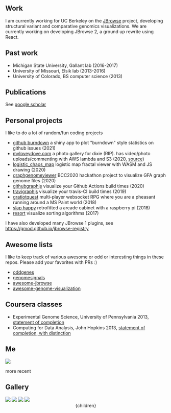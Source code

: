 




## Work

I am currently working for UC Berkeley on the [JBrowse](https://jbrowse.org)
project, developing structural variant and comparative genomics visualizations.
We are currently working on developing JBrowse 2, a ground up rewrite using
React.


## Past work

- Michigan State University, Gallant lab (2016-2017)
- University of Missouri, Elsik lab (2013-2016)
- University of Colorado, BS computer science (2013)

## Publications

See [google scholar](https://scholar.google.com/citations?view_op=list_works&hl=en&user=--FwzsgAAAAJ)


## Personal projects

I like to do a lot of random/fun coding projects

- [github burndown](https://colindiesh.shinyapps.io/github_burndown/) a shiny app to plot "burndown" style statistics on github issues (2021)
- [myloveydove.com](https://myloveydove.com) a photo gallery for dixie (RIP). has video/photo uploads/commenting with AWS lambda and S3 (2020, [source](https://github.com/cmdcolin/aws_serverless_photo_gallery/))
- [logistic_chaos_map](https://cmdcolin.github.io/logistic_chaos_map/) logistic map fractal viewer with WASM and JS drawing (2020)
- [graphgenomeviewer](https://cmdcolin.github.io/graphgenomeviewer) BCC2020 hackathon project to visualize GFA graph genome files (2020)
- [githubgraphjs](https://cmdcolin.github.io/githubgraphjs) visualize your Github Actions build times (2020)
- [travigraphjs](https://cmdcolin.github.io/travigraphjs) visualize your travis-CI build times (2019)
- [gratiotquest](https://github.com/vastholdings/gratiotquest) multi-player websocket RPG where you are a pheasant running around a MS Paint world (2018)
- [slap happy](https://github.com/cmdcolin/slaphappy) retrofitted a arcade cabinet with a raspberry pi (2018)
- [resort](https://cmdcolin.github.io/resort/qs.html) visualize sorting algorithms (2017)


I have also developed many JBrowse 1 plugins, see https://gmod.github.io/jbrowse-registry


## Awesome lists

I like to keep track of various awesome or odd or interesting things in these
repos. Please add your favorites with PRs :)

- [oddgenes](https://github.com/cmdcolin/oddgenes)
- [genomesignals](https://github.com/cmdcolin/genomesignals)
- [awesome-jbrowse](https://github.com/cmdcolin/awesome-jbrowse)
- [awesome-genome-visualization](https://github.com/cmdcolin/awesome-genome-visualization)

## Coursera classes

- Experimental Genome Science, University of Pennsylvania 2013, [statement of completion](genomesci.pdf)
- Computing for Data Analysis, John Hopkins 2013, [statement of completion, with distinction](compdata.pdf)


## Me

![](/me2.jpg)

more recent

## Gallery

<img src="mafviewer.png" width={400}/>
<img src="gwasviewer.png" width={400}/>
<img src="tumblrgraph.png" width={400}/>
<img src="ontograph.png" width={400}/>




  <Head>
    <title>Misc scribblings - Projects</title>
  </Head>
  <Layout>
    <Container>
      <Header/>
      {children}
    </Container>
  </Layout>
</>
